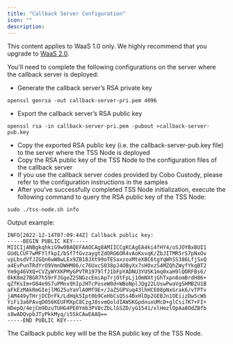 ```yaml
---
title: "Callback Server Configuration"
icon: ""
description:
---
```

<Note>This content applies to WaaS 1.0 only. We highly recommend that you upgrade to <a href="/v2/guides/overview/introduction">WaaS 2.0</a>.</Note>

You'll need to complete the following configurations on the server where the callback server is deployed:

* Generate the callback server’s RSA private key

```
openssl genrsa -out callback-server-pri.pem 4096
```

* Export the callback server’s RSA public key

```
openssl rsa -in callback-server-pri.pem -pubout >callback-server-pub.key
```

* Copy the exported RSA public key (i.e. the callback-server-pub.key file) to the server where the TSS Node is deployed
* Copy the RSA public key of the TSS Node to the configuration files of the callback server
* If you use the callback server codes provided by Cobo Custody, please refer to the configuration instructions in the samples
* After you’ve successfully completed TSS Node initialization, execute the following command to query the RSA public key of the TSS Node:

```
sudo ./tss-node.sh info
```

Output example:

```
INFO[2022-12-14T07:09:44Z] Callback public key:
-----BEGIN PUBLIC KEY-----
MIICIjANBgkqhkiG9w0BAQEFAAOCAg8AMIICCgKCAgEA4ki4fHY4/oSJOYBxBUI1
GUdLCUF7wMFYlfkpI/bSf7fGvzaygtZdORG6OR4vAoKxvqK/ZbJITMR5rS7pNxOv
vpLbsdVfJZGQn6wW8wLEx9ZB18JXt99oTESaxzoxMteXBC6tgYqWhSS386LfjSxQ
a4EvPunTRdYrO9VmnDWHM06/c76UxcS038pJ4OByXx7sH0xzS4MZQhZWyfYkqBT2
Ym9g46VXQ+CVZyWYXKPMyGPVTR1979lfJ1bFpYADNU3YUSK1mq0xaH9lQORFBs6/
0kK8m27BGR7h59rFJGgeZ2SNGzcEmiAp7rjOtFpLj1OmNXtjGhTxpn8omBrdH86+
qZfKsIm+O84e9S7uPMnx9hIpJHTcPoseW0d+WBoNplJQg22LUswPwaVgSHMB2U1B
aFkEzMAkRmGIejlMG25uYaVlA0Mf9E+/JaZSGPVuq43lhHCE08pNxGrak6/vTPTv
jAM449yTHrjDCDrFk/LdHqk5Ipt0b9CeHbCsQSs4BxHlDp2GEBJn1OEiizDwScWb
YiFi3a6PAvqDO56KEUFMXpC8CzgJ8svmQoldIAWSKGpdnuxUMcD+glCsi7K7+FI+
HDepO/4ejCm9DzuTUHG4PE0Ymb3PV8cZbLlGSZD/yG1541/xlHmzlOpAa8OdZBfb
s8wADQvpbJTyPkkMyq/i5SkCAwEAAQ==
-----END PUBLIC KEY-----
```

The Callback public key will be the RSA public key of the TSS Node.
